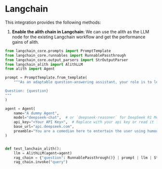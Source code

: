 # Langchain

This integration provides the following methods:

1. **Enable the alith chain in Langchain**: We can use the alith as the LLM node for the existing Langchain workflow and get the performance gains of alith.

```python
from langchain_core.prompts import PromptTemplate
from langchain_core.runnables import RunnablePassthrough
from langchain_core.output_parsers import StrOutputParser
from langchain_alith import AlithLLM
from alith import Agent

prompt = PromptTemplate.from_template(
    """As an adaptable question-answering assistant, your role is to leverage the provided context to address user inquiries. When direct answers are not apparent from the context, you are encouraged to draw upon analogies or related knowledge to formulate or infer solutions. If a certain answer remains elusive, politely acknowledge the limitation. Aim for concise responses, ideally within three sentences. In response to requests for links, explain that link provision is not supported.

Question: {question}
"""
)

agent = Agent(
    name="A dummy Agent",
    model="deepseek-chat",  # or `deepseek-reasoner` for DeepSeek R1 Model
    api_key="<Your API Key>",  # Replace with your api key or read it from env.
    base_url="api.deepseek.com",
    preamble="You are a comedian here to entertain the user using humour and jokes.",
)


def test_lanchain_alith():
    llm = AlithLLM(agent=agent)
    rag_chain = {"question": RunnablePassthrough()} | prompt | llm | StrOutputParser()
    rag_chain.invoke("query")
```

